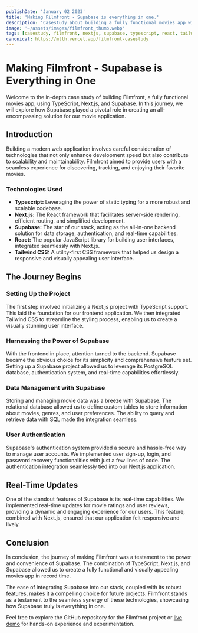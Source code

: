 ```yaml
---
publishDate: 'January 02 2023'
title: 'Making Filmfront - Supabase is everything in one.'
description: 'Casestudy about building a fully functional movies app with Typescript, Nextjs and Supabase.'
image: '~/assets/images/filmfront_thumb.webp'
tags: [casestudy, filmfront, nextjs, supabase, typescript, react, tailwind css]
canonical: https://mtlh.vercel.app/filmfront-casestudy
---
```



# Making Filmfront - Supabase is Everything in One

Welcome to the in-depth case study of building Filmfront, a fully functional movies app, using TypeScript, Next.js, and Supabase. In this journey, we will explore how Supabase played a pivotal role in creating an all-encompassing solution for our movie application.

## Introduction

Building a modern web application involves careful consideration of technologies that not only enhance development speed but also contribute to scalability and maintainability. Filmfront aimed to provide users with a seamless experience for discovering, tracking, and enjoying their favorite movies.

### Technologies Used

- **Typescript:** Leveraging the power of static typing for a more robust and scalable codebase.
- **Next.js:** The React framework that facilitates server-side rendering, efficient routing, and simplified development.
- **Supabase:** The star of our stack, acting as the all-in-one backend solution for data storage, authentication, and real-time capabilities.
- **React:** The popular JavaScript library for building user interfaces, integrated seamlessly with Next.js.
- **Tailwind CSS:** A utility-first CSS framework that helped us design a responsive and visually appealing user interface.

## The Journey Begins

### Setting Up the Project

The first step involved initializing a Next.js project with TypeScript support. This laid the foundation for our frontend application. We then integrated Tailwind CSS to streamline the styling process, enabling us to create a visually stunning user interface.

### Harnessing the Power of Supabase

With the frontend in place, attention turned to the backend. Supabase became the obvious choice for its simplicity and comprehensive feature set. Setting up a Supabase project allowed us to leverage its PostgreSQL database, authentication system, and real-time capabilities effortlessly.

### Data Management with Supabase

Storing and managing movie data was a breeze with Supabase. The relational database allowed us to define custom tables to store information about movies, genres, and user preferences. The ability to query and retrieve data with SQL made the integration seamless.

### User Authentication

Supabase's authentication system provided a secure and hassle-free way to manage user accounts. We implemented user sign-up, login, and password recovery functionalities with just a few lines of code. The authentication integration seamlessly tied into our Next.js application.

## Real-Time Updates

One of the standout features of Supabase is its real-time capabilities. We implemented real-time updates for movie ratings and user reviews, providing a dynamic and engaging experience for our users. This feature, combined with Next.js, ensured that our application felt responsive and lively.

## Conclusion

In conclusion, the journey of making Filmfront was a testament to the power and convenience of Supabase. The combination of TypeScript, Next.js, and Supabase allowed us to create a fully functional and visually appealing movies app in record time.

The ease of integrating Supabase into our stack, coupled with its robust features, makes it a compelling choice for future projects. Filmfront stands as a testament to the seamless synergy of these technologies, showcasing how Supabase truly is everything in one.

Feel free to explore the GitHub repository for the Filmfront project or [live demo](https://filmfront.mtlh.vercel.app/) for hands-on experience and experimentation.
